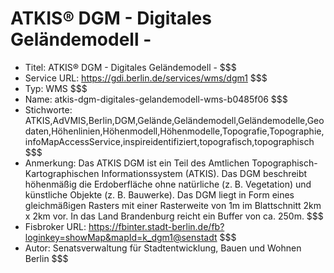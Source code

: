 # ATKIS® DGM - Digitales Geländemodell -
- Titel: ATKIS® DGM - Digitales Geländemodell - $$$
- Service URL: https://gdi.berlin.de/services/wms/dgm1 $$$
- Typ: WMS $$$
- Name: atkis-dgm-digitales-gelandemodell-wms-b0485f06 $$$
- Stichworte: ATKIS,AdVMIS,Berlin,DGM,Gelände,Geländemodell,Geländemodelle,Geodaten,Höhenlinien,Höhenmodell,Höhenmodelle,Topografie,Topographie,infoMapAccessService,inspireidentifiziert,topografisch,topographisch $$$
- Anmerkung: Das ATKIS DGM ist ein Teil des Amtlichen Topographisch-Kartographischen Informationssystem (ATKIS). Das DGM beschreibt höhenmäßig die Erdoberfläche ohne natürliche (z. B. Vegetation) und künstliche Objekte (z. B. Bauwerke). Das DGM liegt in Form eines gleichmäßigen Rasters mit einer Rasterweite von 1m im Blattschnitt 2km x 2km vor. In das Land Brandenburg reicht ein Buffer von ca. 250m. $$$
- Fisbroker URL: https://fbinter.stadt-berlin.de/fb?loginkey=showMap&mapId=k_dgm1@senstadt $$$
- Autor: Senatsverwaltung für Stadtentwicklung, Bauen und Wohnen Berlin $$$
